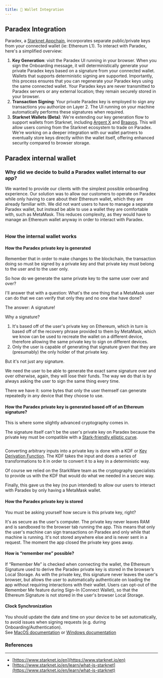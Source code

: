 ```yaml
---
title: 🪪 Wallet Integration
---
```

## **Paradex Integration**

Paradex, a [Starknet Appchain](starknet-first-appchain), incorporates separate public/private keys from your connected wallet (ie: Ethereum L1). To interact with Paradex, here's a simplified overview:

1. **Key Generation**: visit the Paradex UI running in your browser. When you sign the Onboarding message, it will deterministically generate your private Paradex keys based on a signature from your connected wallet. Wallets that supports deterministic signing are supported. Importantly, this process ensures that you can regenerate your Paradex keys using the same connected wallet. Your Paradex keys are never transmitted to Paradex servers or any external location; they remain securely stored in your browser.
2. **Transaction Signing**: Your private Paradex key is employed to sign any transactions you authorize on Layer 2. The UI running on your machine automatically performs these signatures when required.
3. **Starknet Wallets (Beta)**: We're extending our key generation flow to support wallets from Starknet, including [Argent X](https://chrome.google.com/webstore/detail/argent-x/dlcobpjiigpikoobohmabehhmhfoodbb) and [Braavos](https://chrome.google.com/webstore/detail/braavos-wallet/jnlgamecbpmbajjfhmmmlhejkemejdma). This will allow users coming from the Starknet ecosystem to trade on Paradex. We're working on a deeper integration with our wallet partners to eventually store keys directly within the wallet itself, offering enhanced security compared to browser storage.

## Paradex internal wallet

### Why did we decide to build a Paradex wallet internal to our app?

We wanted to provide our clients with the simplest possible onboarding experience. Our solution was to allow our customers to operate on Paradex while only having to care about their Ethereum wallet, which they are already familiar with. We did not want users to have to manage a separate Paradex wallet, but instead be able to use a wallet they are comfortable with, such as MetaMask. This reduces complexity, as they would have to manage an Ethereum wallet anyway in order to interact with Paradex.
<Frame caption="MetaMask was our wallet of choice that would allow us to provide a simple experience to our users.">
<img src="../../../assets/image (11).png" alt=""/>
</Frame>

### How the internal wallet works

#### How the Paradex private key is generated

Remember that in order to make changes to the blockchain, the transaction doing so must be signed by a private key and that private key must belong to the user and to the user only.

So how do we generate the same private key to the same user over and over?

I'll answer that with a question: What's the one thing that a MetaMask user can do that we can verify that only they and no one else have done?

The answer: A signature!

Why a signature?

1. It's based off of the user's private key on Ethereum, which in turn is based off of the recovery phrase provided to them by MetaMask, which we know can be used to recreate the wallet on a different device, therefore allowing the same private key to sign on different devices.
2. Only the user is capable of generating that signature given that they are (presumably) the only holder of that private key.

But it's not just any signature.

We need the user to be able to generate the exact same signature over and over otherwise, again, they will lose their funds. The way we do that is by always asking the user to sign the same thing every time.

There we have it: some bytes that only the user themself can generate repeatedly in any device that they choose to use.

#### How the Paradex private key is generated based off of an Ethereum signature?

This is where some slightly advanced cryptography comes in.

The signature itself can't be the user's private key on Paradex because the private key must be compatible with a [Stark-friendly elliptic curve](https://docs.starkware.co/starkex/crypto/stark-curve.html).

<img src="../../../assets/image (19).png" alt=""/>

Converting arbitrary inputs into a private key is done with a KDF or [Key Derivation Function](https://en.wikipedia.org/wiki/Key\_derivation\_function). The KDF takes the input and does a series of transformations to it in order to convert it to a key in a deterministic way.

Of course we relied on the StarkWare team as the cryptography specialists to provide us with the KDF that would do what we needed in a secure way.

Finally, this gave us the key (no pun intended) to allow our users to interact with Paradex by only having a MetaMask wallet.

#### How the Paradex private key is stored

You must be asking yourself how secure is this private key, right?

It's as secure as the user's computer. The private key never leaves RAM and is sandboxed to the browser tab running the app. This means that only the user's machine can sign transactions on Paradex and only while that machine is running. It's not stored anywhere else and is never sent in a request. The moment the app closed the private key goes away.

#### How is “remember me” possible?

If “Remember Me” is checked when connecting the wallet, the Ethereum Signature used to derive the Paradex private key is stored in the browser’s Local Storage. As with the private key, this signature never leaves the user's browser, but allows the user to automatically authenticate on loading the app without requiring interactions with their wallet. Users can opt-out of the Remember Me feature during Sign-In (Connect Wallet), so that the Ethereum Signature is not stored in the user's browser Local Storage.

#### Clock Synchronization

You should update the date and time on your device to be set automatically, to avoid issues when signing requests (e.g. during Onboarding/Authentication).\
See [MacOS documentation](https://support.apple.com/en-gb/guide/mac-help/mchlp2996/mac) or [Windows documentation](https://support.microsoft.com/en-us/windows/how-to-set-your-time-and-time-zone-dfaa7122-479f-5b98-2a7b-fa0b6e01b261)

### References

***

* [https://www.starknet.io/en](https://www.starknet.io/en)
* [https://www.starknet.io/en/learn/what-is-starknet](https://www.starknet.io/en/learn/what-is-starknet)
